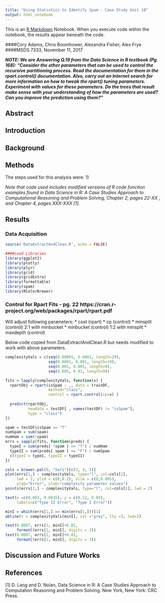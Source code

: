 ```yaml
---
title: "Using Statistics to Identify Spam - Case Study Unit 10"
output: html_notebook
---
```


This is an [R Markdown](http://rmarkdown.rstudio.com) Notebook. When you execute code within the notebook, the results appear beneath the code. 

####Cory Adams, Chris Boomhower, Alexandra Fisher, Alex Frye
####MSDS 7333, November 11, 2017

***NOTE: We are Answering Q.19 from the Data Science in R textbook (Pg. 168): "Consider the other parameters that can be used to control the recursive partitioning process. Read the documentation for them in the rpart.control() documentation. Also, carry out an Internet search for more information on how to tweak the rpart() tuning parameters. Experiment with values for these parameters. Do the trees that result make sense with your understanding of how the parameters are used? Can you improve the prediction using them?"***

## Abstract


## Introduction


## Background


## Methods
The steps used for this analysis were: 1)

*Note that code used includes modified versions of R code function examples found in Data Science in R: A Case Studies Approach to Computational Reasoning and Problem Solving, Chapter 2, pages 22-XX , and Chapter 4, pages XXX-XXX [1].*


## Results

### Data Acquisition

```r
source('DataExtractAndClean.R', echo = FALSE)
```

```r
####Load Libraries
library(ggplot2)
library(plotly)
library(plyr)
library(grid)
library(gridExtra)
library(formattable)
library(spam)
library(RColorBrewer)
```

### Control for Rpart Fits - pg. 22 https://cran.r-project.org/web/packages/rpart/rpart.pdf

Will adjust following parameters:
* cost (rpart)
* cp (control)
* minsplit (control) 2:1 with minbucket
* minbucket (control) 1:2 with minsplit
* maxdepth (control)

Below code copied from DataExtractAndClean.R but needs modified to work with above parameters.

```r
complexityVals = c(seq(0.00001, 0.0001, length=19),
                   seq(0.0001, 0.001, length=19), 
                   seq(0.001, 0.005, length=9),
                   seq(0.005, 0.01, length=9))

fits = lapply(complexityVals, function(x) {
  rpartObj = rpart(isSpam ~ ., data = trainDF,
                   method="class", 
                   control = rpart.control(cp=x) )
  
  predict(rpartObj, 
          newdata = testDF[ , names(testDF) != "isSpam"],
          type = "class")
})

spam = testDF$isSpam == "T"
numSpam = sum(spam)
numHam = sum(!spam)
errs = sapply(fits, function(preds) {
  typeI = sum(preds[ !spam ] == "T") / numHam
  typeII = sum(preds[ spam ] == "F") / numSpam
  c(typeI = typeI, typeII = typeII)
})

cols = brewer.pal(9, "Set1")[c(3, 4, 5)]
plot(errs[1,] ~ complexityVals, type="l", col=cols[2], 
     lwd = 2, ylim = c(0,0.2), xlim = c(0,0.005), 
     ylab="Error", xlab="complexity parameter values")
points(errs[2,] ~ complexityVals, type="l", col=cols[1], lwd = 2)

text(x =c(0.003, 0.0035), y = c(0.12, 0.05), 
     labels=c("Type II Error", "Type I Error"))

minI = which(errs[1,] == min(errs[1,]))[1]
abline(v = complexityVals[minI], col ="grey", lty =3, lwd=2)

text(0.0007, errs[1, minI]+0.01, 
     formatC(errs[1, minI], digits = 2))
text(0.0007, errs[2, minI]+0.01, 
     formatC(errs[2, minI], digits = 3))
```




## Discussion and Future Works 


## References
[1] D. Lang and D. Nolan, Data Science in R: A Case Studies Approach to Computation Reasoning and Problem Solving. New York, New York: CRC Press. 
